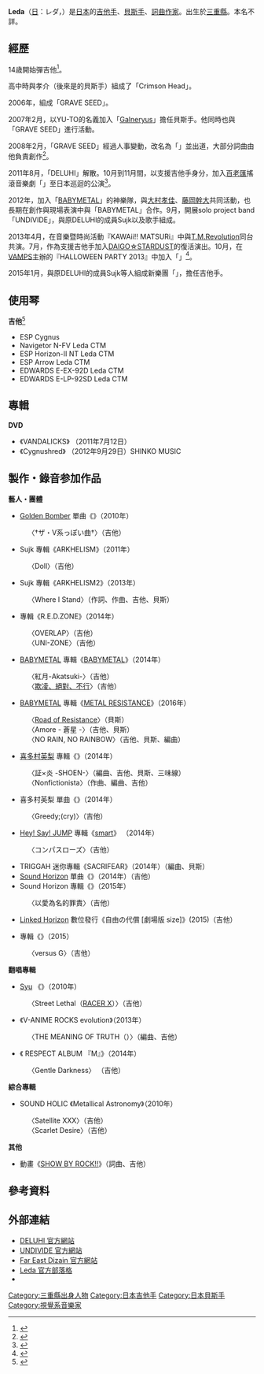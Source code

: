 {{distinguish|彎錦蛤屬}}
{{roughtranslation|time=2016-08-27T17:08:20+00:00}}
{{Infobox musical artist
| type = 演奏者
| Name            = Leda
| Img             = 
| Alias           = YU-TO
| 國籍            = {{JPN}}
| 職業            = [[吉他手|吉他手]]、[[貝斯手|貝斯手]]
| Years_active    = 2006 － 
| Genre           = [[另類金屬|另類金屬]]<br>[[前衛金屬|前衛金屬]]<br>[[金屬蕊|金屬蕊]]<br>[[新古典金屬|新古典金屬]]
| birth_date      = {{birth date and age|1987|6|9}}
| birth_place     = {{JPN}}[[三重縣|三重縣]]
| 相關團體        = {{link-ja|DELUHI|DELUHI}}/ex.GRAVE SEED<br>（2006年 - 2011年）<br>[[Galneryus|Galneryus]]（2007年 - 2008年）<br>{{link-ja|UNDIVIDE|UNDIVIDE}}（2012年 - 2013年）<br>[[BABYMETAL|BABYMETAL]]（2012年 - ）<br>{{link-ja|Far East Dizain|Far East Dizain}}（2015年 - ）
| Notable_instruments = [[ESP|ESP]] Cygnus
}}

'''Leda'''（[[日語|日]]：レダ，{{bd|1987年|6月9日|}}）是[[日本|日本]]的[[吉他手|吉他手]]、[[貝斯手|貝斯手]]、[[詞曲作家|詞曲作家]]。出生於[[三重縣|三重縣]]。本名不詳。

== 經歷 ==
14歳開始彈吉他<ref>{{cite web|url=http://gekirock.com/interview/2012/09/undivide.php|title=UNDIVIDE│激ロック インタビュー|work=激ロック|accessdate=2014-09-05|language=ja|archive-date=2018-08-20|archive-url=https://web.archive.org/web/20180820130840/http://gekirock.com/interview/2012/09/undivide.php|dead-url=no}}</ref>。

高中時與孝介（後來是{{link-ja|DEATHGAZE|DEATHGAZE}}的貝斯手）組成了「Crimson Head」。

2006年，組成「GRAVE SEED」。

2007年2月，以YU-TO的名義加入「[[Galneryus|Galneryus]]」擔任貝斯手。他同時也與「GRAVE SEED」進行活動。

2008年2月，「GRAVE SEED」經過人事變動，改名為「{{link-ja|DELUHI|DELUHI}}」並出道，大部分詞曲由他負責創作<ref>{{cite web|url=http://www.braveman-records.com/deluhi/index_pc.html|publisher=DELUHI官方網站|accessdate=2016-08-27|language=ja|title=存档副本|archive-date=2020-07-14|archive-url=https://web.archive.org/web/20200714103815/http://www.braveman-records.com/deluhi/index_pc.html|dead-url=no}}</ref>。

2011年8月，「DELUHI」解散。10月到11月間，以支援吉他手身分，加入[[百老匯戲劇|百老匯]]搖滾音樂劇「{{link-en|ROCK OF AGES|Rock of Ages (musical)}}」至日本巡迴的公演<ref>{{cite news|url=http://www.cdjournal.com/main/news/nishikawa-takanori/40258|title=ロックミュージカル「ロック・オブ・エイジズ」、バンドメンバーが発表に|newspaper=CD Journal|date=2011-09-02|accessdate=2014-09-04|language=ja|archive-date=2016-08-28|archive-url=https://web.archive.org/web/20160828085324/http://www.cdjournal.com/main/news/nishikawa-takanori/40258|dead-url=no}}</ref>。

2012年，加入「[[BABYMETAL|BABYMETAL]]」的神樂隊，與[[大村孝佳|大村孝佳]]、[[藤岡幹大|藤岡幹大]]共同活動，也長期在創作與現場表演中與「BABYMETAL」合作。9月，開展solo project band「UNDIVIDE」，與原DELUHI的成員Sujk以及歌手{{link-ja|Kihiro|Kihiro}}組成。

2013年4月，在音樂暨時尚活動『KAWAii!! MATSURi』中與[[T.M.Revolution|T.M.Revolution]]同台共演。7月，作為支援吉他手加入[[DAIGO|DAIGO☆STARDUST]]的復活演出。10月，在[[VAMPS|VAMPS]]主辦的『HALLOWEEN PARTY 2013』中加入「{{link-ja|Acid Black Halloween|Acid Black Cherry}}」<ref>{{cite news|url=http://natalie.mu/music/news/101616|title=VAMPSハロウィン企画にROLLY、ラクリマHIRO、Leda|newspaper=Natalie|date=2013-10-17|accessdate=2014-09-04|language=ja|archive-date=2016-03-04|archive-url=https://web.archive.org/web/20160304085417/http://natalie.mu/music/news/101616|dead-url=no}}</ref>。

2015年1月，與原DELUHI的成員Sujk等人組成新樂團「{{link-ja|Far East Dizain|Far East Dizain}}」，擔任吉他手。

== 使用琴 ==
'''吉他'''<ref>{{cite web|url=http://www.espguitars.co.jp/gallery/leda/main.html|title=DELUHI Leda Guitar Gallery|work=[[ESP|ESP]]|accessdate=2014-08-28|language=ja|archive-date=2018-07-11|archive-url=https://web.archive.org/web/20180711075220/http://www.espguitars.co.jp/gallery/leda/main.html|dead-url=no}}</ref>
*ESP Cygnus
*Navigetor N-FV Leda CTM
*ESP Horizon-II NT Leda CTM
*ESP Arrow Leda CTM
*EDWARDS E-EX-92D Leda CTM
*EDWARDS E-LP-92SD Leda CTM

== 專輯 ==
'''DVD'''
*《VANDALICKS》 （2011年7月12日）{{link-ja|SHINKO MUSIC|シンコーミュージック・エンタテイメント}}
*《Cygnushred》 （2012年9月29日）SHINKO MUSIC

== 製作・錄音参加作品 ==
'''藝人・團體'''
*[[Golden_Bomber|Golden Bomber]] 單曲《{{link-ja|また君に番号を聞けなかった|また君に番号を聞けなかった}}》（2010年）
:〈†ザ・V系っぽい曲†〉（吉他） 
*Sujk 專輯《ARKHELISM》（2011年）
:〈Doll〉（吉他） 
*Sujk 專輯《ARKHELISM2》（2013年）
:〈Where I Stand〉（作詞、作曲、吉他、貝斯）
*{{link-ja|IKUO|Ikuo}} 專輯《R.E.D.ZONE》（2014年）
:〈OVERLAP〉（吉他）  
:〈UNI-ZONE〉（吉他） 
*[[BABYMETAL|BABYMETAL]] 專輯《[[BABYMETAL_(專輯)|BABYMETAL]]》（2014年）
:〈紅月-Akatsuki-〉（吉他） 
:〈[[欺凌、絕對、不行|欺凌、絕對、不行]]〉（吉他） 
*[[BABYMETAL|BABYMETAL]] 專輯《[[METAL_RESISTANCE|METAL RESISTANCE]]》（2016年）
:〈[[Road_of_Resistance|Road of Resistance]]〉（貝斯） 
:〈Amore - 蒼星 -〉（吉他、貝斯）
:〈NO RAIN, NO RAINBOW〉（吉他、貝斯、編曲）
*[[喜多村英梨|喜多村英梨]] 專輯《{{link-ja|証×明 -SHOMEI-|証×明 -SHOMEI-}}》（2014年）
:〈証×炎 -SHOEN-〉（編曲、吉他、貝斯、三味線）
:〈Nonfictionista〉（作曲、編曲、吉他）
*喜多村英梨 單曲《{{link-ja|掌 -show-|掌 -show-}}》（2014年）
:〈Greedy;(cry)〉（吉他） 
*[[Hey!_Say!_JUMP|Hey! Say! JUMP]] 專輯《[[smart_(Hey!_Say!_JUMP專輯)|smart]]》 （2014年）
:〈コンパスローズ〉（吉他） 
*TRIGGAH 迷你專輯《SACRIFEAR》（2014年）（編曲、貝斯）
*[[Sound_Horizon|Sound Horizon]] 單曲《{{link-ja|終將隱滅的星光|ヴァニシング·スターライト}}》（2014年）（吉他） 
*Sound Horizon 專輯《{{link-ja|Nein|Nein (Sound Horizonのアルバム)}}》（2015年）
:〈以愛為名的罪責〉（吉他） 
*[[Linked_Horizon|Linked Horizon]] 數位發行《自由の代償 [劇場版 size]》(2015)（吉他）
*{{link-ja|Acid Black Halloween|Acid Black Cherry}}專輯《{{link-ja|L-エル-|L-エル-}}》（2015）
:〈versus G〉（吉他） 
'''翻唱專輯'''
*[[Syu|Syu]] 《{{link-ja|CRYING STARS -STAND PROUD!|CRYING STARS -STAND PROUD!-}}》（2010年）
:〈Street Lethal（[[神秘競速者|RACER X]]）〉（吉他） 
*《V-ANIME ROCKS evolution》（2013年）
:〈THE MEANING OF TRUTH（{{link-ja|F-ZERO ファルコン伝説|F-ZERO ファルコン伝説}}）〉（編曲、吉他）
*《{{link-ja|SADS|SADS}} RESPECT ALBUM 『M』》（2014年）
:〈Gentle Darkness〉 （吉他）  
'''綜合專輯'''
*SOUND HOLIC 《Metallical Astronomy》（2010年）
:〈Satellite XXX〉（吉他）
:〈Scarlet Desire〉（吉他）
'''其他'''
*動畫《[[SHOW_BY_ROCK!!|SHOW BY ROCK!!]]》（詞曲、吉他）

== 參考資料 ==
{{reflist}}

== 外部連結 ==
*[http://www.braveman-records.com/deluhi/index_pc.html DELUHI 官方網站] {{Wayback|url=http://www.braveman-records.com/deluhi/index_pc.html |date=20200714103815 }}
*[https://web.archive.org/web/20101226204024/http://undivide.net/ UNDIVIDE 官方網站]
*[http://fareastdizain.com/ Far East Dizain 官方網站] {{Wayback|url=http://fareastdizain.com/ |date=20201112010322 }}
*[http://ameblo.jp/leda-official/ Leda 官方部落格] {{Wayback|url=http://ameblo.jp/leda-official/ |date=20190608144230 }}
*{{Twitter|FED_Leda|Leda}}

{{Portal bar|音樂|人物}}
{{BABYMETAL}}

[[Category:三重縣出身人物|Category:三重縣出身人物]]
[[Category:日本吉他手|Category:日本吉他手]]
[[Category:日本貝斯手|Category:日本貝斯手]]
[[Category:視覺系音樂家|Category:視覺系音樂家]]